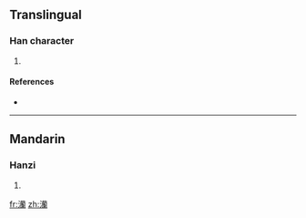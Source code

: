 ==Translingual==

===Han character===
{{Han char|rn=85|rad=水|as=21|sn=24|four=3412<sub>7</sub>|canj=水廿日田 (ETAW)}}

# {{defn|Han|sort=水21}}

====References====
* {{Han ref|kx=0664.080|dkj=18819|dj=1072.320|hdz=31796.110|uh=7061|ud=28769|bh=F8AE|bd=63662}}

----

==Mandarin==

===Hanzi===
{{cmn-hanzi|pin=[[lán]] ([[lan2]])|wg=lan<sup>2</sup>}}

# {{defn|Mandarin|sort=水21}}

[[fr:灡]]
[[zh:灡]]
